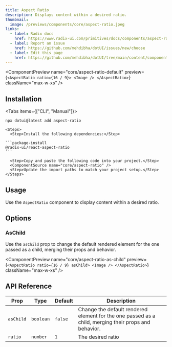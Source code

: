 ```yaml
---
title: Aspect Ratio
description: Displays content within a desired ratio.
thumbnail:
  image: /previews/components/core/aspect-ratio.jpeg
links:
  - label: Radix docs
    href: https://www.radix-ui.com/primitives/docs/components/aspect-ratio
  - label: Report an issue
    href: https://github.com/mehdibha/dotUI/issues/new/choose
  - label: Edit this page
    href: https://github.com/mehdibha/dotUI/tree/main/content/components/layout/aspect-ratio.mdx?plain=1
---
```


<ComponentPreview
  name="core/aspect-ratio-default"
  preview={`<AspectRatio ratio={16 / 9}>
    <Image />
  </AspectRatio>`}
  className="max-w-xs"
/>

## Installation

<Tabs items={["CLI", "Manual"]}>
  <Tab value="CLI">
  
  ```package-install
npx dotui@latest add aspect-ratio
```

  </Tab>
  <Tab value="manual">
  
    <Steps>
      <Step>Install the following dependencies:</Step>

    ```package-install
    @radix-ui/react-aspect-ratio
    ```

      <Step>Copy and paste the following code into your project.</Step>
      <ComponentSource name="core/aspect-ratio" />
      <Step>Update the import paths to match your project setup.</Step>
    </Steps>

  </Tab>
</Tabs>

## Usage

Use the `AspectRatio` component to display content within a desired ratio.

## Options

### AsChild

Use the `asChild` prop to change the default rendered element for the one passed as a child, merging their props and behavior.

<ComponentPreview
  name="core/aspect-ratio-as-child"
  preview={`<AspectRatio ratio={16 / 9} asChild>
    <Image />
  </AspectRatio>`}
  className="max-w-xs"
/>

## API Reference

| Prop      | Type      | Default | Description                                                                                          |
| --------- | --------- | ------- | ---------------------------------------------------------------------------------------------------- |
| `asChild` | `boolean` | `false` | Change the default rendered element for the one passed as a child, merging their props and behavior. |
| `ratio`   | `number`  | `1`     | The desired ratio                                                                                    |
